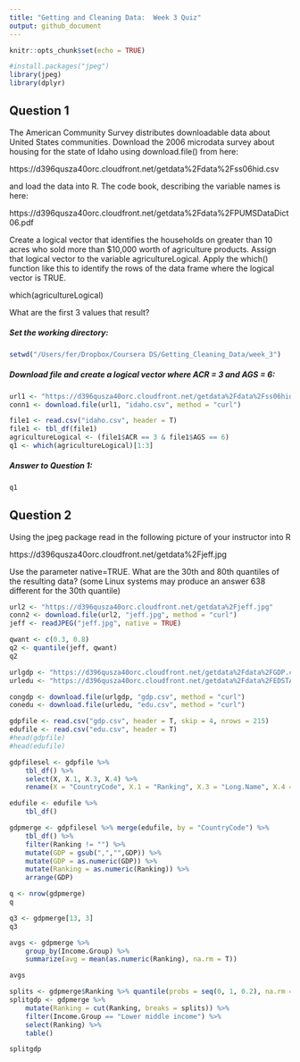```yaml
---
title: "Getting and Cleaning Data:  Week 3 Quiz"
output: github_document
---
```


```r
knitr::opts_chunk$set(echo = TRUE)

#install.packages("jpeg")
library(jpeg)
library(dplyr)

```
## Question 1

The American Community Survey distributes downloadable data about United States communities. 
Download the 2006 microdata survey about housing for the state of Idaho using download.file() from here:

https://d396qusza40orc.cloudfront.net/getdata%2Fdata%2Fss06hid.csv

and load the data into R. The code book, describing the variable names is here:

https://d396qusza40orc.cloudfront.net/getdata%2Fdata%2FPUMSDataDict06.pdf

Create a logical vector that identifies the households on greater than 10 acres who sold more than $10,000 worth of agriculture products. Assign that logical vector to the variable agricultureLogical. Apply the which() function like this to identify the rows of the data frame where the logical vector is TRUE.

which(agricultureLogical)

What are the first 3 values that result?

##### Set the working directory:

```r
setwd("/Users/fer/Dropbox/Coursera DS/Getting_Cleaning_Data/week_3")
```

##### Download file and create a logical vector where ACR = 3 and AGS = 6:

```r

url1 <- "https://d396qusza40orc.cloudfront.net/getdata%2Fdata%2Fss06hid.csv"
conn1 <- download.file(url1, "idaho.csv", method = "curl")

file1 <- read.csv("idaho.csv", header = T)
file1 <- tbl_df(file1)
agricultureLogical <- (file1$ACR == 3 & file1$AGS == 6)
q1 <- which(agricultureLogical)[1:3]


```

##### Answer to Question 1:  

```r

q1

```

## Question 2

Using the jpeg package read in the following picture of your instructor into R

https://d396qusza40orc.cloudfront.net/getdata%2Fjeff.jpg

Use the parameter native=TRUE. What are the 30th and 80th quantiles of the resulting data? 
(some Linux systems may produce an answer 638 different for the 30th quantile)

``` r

url2 <- "https://d396qusza40orc.cloudfront.net/getdata%2Fjeff.jpg"
conn2 <- download.file(url2, "jeff.jpg", method = "curl")
jeff <- readJPEG("jeff.jpg", native = TRUE)

qwant <- c(0.3, 0.8)
q2 <- quantile(jeff, qwant)
q2

```


``` r

urlgdp <- "https://d396qusza40orc.cloudfront.net/getdata%2Fdata%2FGDP.csv"
urledu <- "https://d396qusza40orc.cloudfront.net/getdata%2Fdata%2FEDSTATS_Country.csv"

congdp <- download.file(urlgdp, "gdp.csv", method = "curl")
conedu <- download.file(urledu, "edu.csv", method = "curl")

gdpfile <- read.csv("gdp.csv", header = T, skip = 4, nrows = 215)
edufile <- read.csv("edu.csv", header = T)
#head(gdpfile)
#head(edufile)

gdpfilesel <- gdpfile %>% 
    tbl_df() %>% 
    select(X, X.1, X.3, X.4) %>%
    rename(X = "CountryCode", X.1 = "Ranking", X.3 = "Long.Name", X.4 = "GDP")

edufile <- edufile %>% 
    tbl_df()

gdpmerge <- gdpfilesel %>% merge(edufile, by = "CountryCode") %>%
    tbl_df() %>% 
    filter(Ranking != "") %>%
    mutate(GDP = gsub(",","",GDP)) %>%
    mutate(GDP = as.numeric(GDP)) %>%
    mutate(Ranking = as.numeric(Ranking)) %>%
    arrange(GDP)

q <- nrow(gdpmerge)
q

q3 <- gdpmerge[13, 3]
q3

avgs <- gdpmerge %>%
    group_by(Income.Group) %>%
    summarize(avg = mean(as.numeric(Ranking), na.rm = T))

avgs

splits <- gdpmerge$Ranking %>% quantile(probs = seq(0, 1, 0.2), na.rm = T)
splitgdp <- gdpmerge %>%
    mutate(Ranking = cut(Ranking, breaks = splits)) %>%
    filter(Income.Group == "Lower middle income") %>% 
    select(Ranking) %>% 
    table()

splitgdp
```
